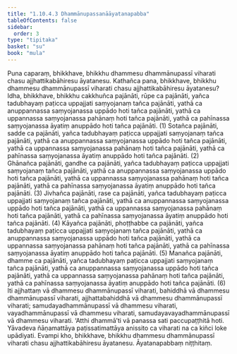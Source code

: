```yaml
---
title: "1.10.4.3 Dhammānupassanāāyatanapabba"
tableOfContents: false
sidebar:
  order: 3
type: "tipitaka"
basket: "su"
book: "mula"
---
```



<DynamicBreadcrumb />

<Division number="117" book="mula">

<Paragraph number="375" book="mula">
Puna caparaṃ, bhikkhave, bhikkhu dhammesu dhammānupassī viharati chasu ajjhattikabāhiresu āyatanesu. Kathañca pana, bhikkhave, bhikkhu dhammesu dhammānupassī viharati chasu ajjhattikabāhiresu āyatanesu?
</Paragraph>

<Paragraph number="376" book="mula">
Idha, bhikkhave, bhikkhu cakkhuñca pajānāti, rūpe ca pajānāti, yañca tadubhayaṃ paṭicca uppajjati saṃyojanaṃ tañca pajānāti, yathā ca anuppannassa saṃyojanassa uppādo hoti tañca pajānāti, yathā ca uppannassa saṃyojanassa pahānaṃ hoti tañca pajānāti, yathā ca pahīnassa saṃyojanassa āyatiṃ anuppādo hoti tañca pajānāti. (1)
</Paragraph>

<Paragraph number="377" book="mula">
Sotañca pajānāti, sadde ca pajānāti, yañca tadubhayaṃ paṭicca uppajjati saṃyojanaṃ tañca pajānāti, yathā ca anuppannassa saṃyojanassa uppādo hoti tañca pajānāti, yathā ca uppannassa saṃyojanassa pahānaṃ hoti tañca pajānāti, yathā ca pahīnassa saṃyojanassa āyatiṃ anuppādo hoti tañca pajānāti. (2)
</Paragraph>

<Paragraph number="378" book="mula">
Ghānañca pajānāti, gandhe ca pajānāti, yañca tadubhayaṃ paṭicca uppajjati saṃyojanaṃ tañca pajānāti, yathā ca anuppannassa saṃyojanassa uppādo hoti tañca pajānāti, yathā ca uppannassa saṃyojanassa pahānaṃ hoti tañca pajānāti, yathā ca pahīnassa saṃyojanassa āyatiṃ anuppādo hoti tañca pajānāti. (3)
</Paragraph>

<Paragraph number="379" book="mula">
Jivhañca pajānāti, rase ca pajānāti, yañca tadubhayaṃ paṭicca uppajjati saṃyojanaṃ tañca pajānāti, yathā ca anuppannassa saṃyojanassa uppādo hoti tañca pajānāti, yathā ca uppannassa saṃyojanassa pahānaṃ hoti tañca pajānāti, yathā ca pahīnassa saṃyojanassa āyatiṃ anuppādo hoti tañca pajānāti. (4)
</Paragraph>

<Paragraph number="380" book="mula">
Kāyañca pajānāti, phoṭṭhabbe ca pajānāti, yañca tadubhayaṃ paṭicca uppajjati saṃyojanaṃ tañca pajānāti, yathā ca anuppannassa saṃyojanassa uppādo hoti tañca pajānāti, yathā ca uppannassa saṃyojanassa pahānaṃ hoti tañca pajānāti, yathā ca pahīnassa saṃyojanassa āyatiṃ anuppādo hoti tañca pajānāti. (5)
</Paragraph>

<Paragraph number="381" book="mula">
Manañca pajānāti, dhamme ca pajānāti, yañca tadubhayaṃ paṭicca uppajjati saṃyojanaṃ tañca pajānāti, yathā ca anuppannassa saṃyojanassa uppādo hoti tañca pajānāti, yathā ca uppannassa saṃyojanassa pahānaṃ hoti tañca pajānāti, yathā ca pahīnassa saṃyojanassa āyatiṃ anuppādo hoti tañca pajānāti. (6)
</Paragraph>

<Paragraph number="382" book="mula">
Iti ajjhattaṃ vā dhammesu dhammānupassī viharati, bahiddhā vā dhammesu dhammānupassī viharati, ajjhattabahiddhā vā dhammesu dhammānupassī viharati; samudayadhammānupassī vā dhammesu viharati, vayadhammānupassī vā dhammesu viharati, samudayavayadhammānupassī vā dhammesu viharati. ‘Atthi dhammā’ti vā panassa sati paccupaṭṭhitā hoti. Yāvadeva ñāṇamattāya paṭissatimattāya anissito ca viharati na ca kiñci loke upādiyati. Evampi kho, bhikkhave, bhikkhu dhammesu dhammānupassī viharati chasu ajjhattikabāhiresu āyatanesu.

</Paragraph>
</Division>

<Paragraph number="383" type="center" book="mula">
Āyatanapabbaṃ niṭṭhitaṃ.
</Paragraph>